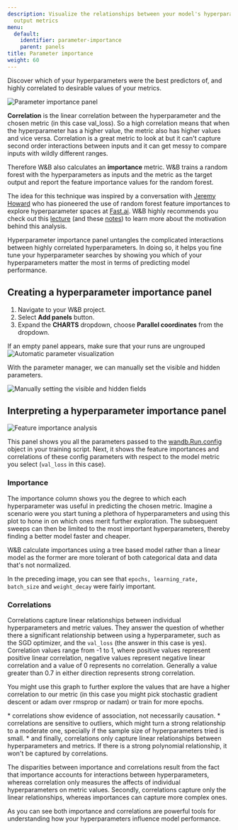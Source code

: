 ```yaml
---
description: Visualize the relationships between your model's hyperparameters and
  output metrics
menu:
  default:
    identifier: parameter-importance
    parent: panels
title: Parameter importance
weight: 60
---
```


Discover which of your hyperparameters were the best predictors of, and highly correlated to desirable values of your metrics.


<Frame>
    <img src="/images/general/parameter-importance-1.png" alt="Parameter importance panel"  />
</Frame>

**Correlation** is the linear correlation between the hyperparameter and the chosen metric (in this case val_loss). So a high correlation means that when the hyperparameter has a higher value, the metric also has higher values and vice versa. Correlation is a great metric to look at but it can't capture second order interactions between inputs and it can get messy to compare inputs with wildly different ranges.

Therefore W&B also calculates an **importance** metric. W&B trains a random forest with the hyperparameters as inputs and the metric as the target output and report the feature importance values for the random forest.

The idea for this technique was inspired by a conversation with [Jeremy Howard](https://twitter.com/jeremyphoward) who has pioneered the use of random forest feature importances to explore hyperparameter spaces at [Fast.ai](https://fast.ai). W&B highly recommends you check out this [lecture](https://course18.fast.ai/lessonsml1/lesson4.html) (and these [notes](https://forums.fast.ai/t/wiki-lesson-thread-lesson-4/7540)) to learn more about the motivation behind this analysis.

Hyperparameter importance panel untangles the complicated interactions between highly correlated hyperparameters. In doing so, it helps you fine tune your hyperparameter searches by showing you which of your hyperparameters matter the most in terms of predicting model performance.

## Creating a hyperparameter importance panel

1. Navigate to your W&B project.
2. Select **Add panels** button.
3. Expand the **CHARTS** dropdown, choose **Parallel coordinates** from the dropdown.


<Note>
If an empty panel appears, make sure that your runs are ungrouped
</Note>


<Frame>
    <img src="/images/app_ui/hyperparameter_importance_panel.gif" alt="Automatic parameter visualization"  />
</Frame>

With the parameter manager, we can manually set the visible and hidden parameters.

<Frame>
    <img src="/images/app_ui/hyperparameter_importance_panel_manual.gif" alt="Manually setting the visible and hidden fields"  />
</Frame>

## Interpreting a hyperparameter importance panel

<Frame>
    <img src="/images/general/parameter-importance-4.png" alt="Feature importance analysis"  />
</Frame>

This panel shows you all the parameters passed to the [wandb.Run.config](/guides/track/config/) object in your training script. Next, it shows the feature importances and correlations of these config parameters with respect to the model metric you select (`val_loss` in this case).

### Importance

The importance column shows you the degree to which each hyperparameter was useful in predicting the chosen metric. Imagine a scenario were you start tuning a plethora of hyperparameters and using this plot to hone in on which ones merit further exploration. The subsequent sweeps can then be limited to the most important hyperparameters, thereby finding a better model faster and cheaper.

<Note>
W&B calculate importances using a tree based model rather than a linear model as the former are more tolerant of both categorical data and data that's not normalized.
</Note>

In the preceding image, you can see that `epochs, learning_rate, batch_size` and `weight_decay` were fairly important.

### Correlations

Correlations capture linear relationships between individual hyperparameters and metric values. They answer the question of whether there a significant relationship between using a hyperparameter, such as the SGD optimizer, and the `val_loss` (the answer in this case is yes). Correlation values range from -1 to 1, where positive values represent positive linear correlation, negative values represent negative linear correlation and a value of 0 represents no correlation. Generally a value greater than 0.7 in either direction represents strong correlation.

You might use this graph to further explore the values that are have a higher correlation to our metric (in this case you might pick stochastic gradient descent or adam over rmsprop or nadam) or train for more epochs.


<Note>
* correlations show evidence of association, not necessarily causation.
* correlations are sensitive to outliers, which might turn a strong relationship to a moderate one, specially if the sample size of hyperparameters tried is small.
* and finally, correlations only capture linear relationships between hyperparameters and metrics. If there is a strong polynomial relationship, it won't be captured by correlations.
</Note>

The disparities between importance and correlations result from the fact that importance accounts for interactions between hyperparameters, whereas correlation only measures the affects of individual hyperparameters on metric values. Secondly, correlations capture only the linear relationships, whereas importances can capture more complex ones.

As you can see both importance and correlations are powerful tools for understanding how your hyperparameters influence model performance.